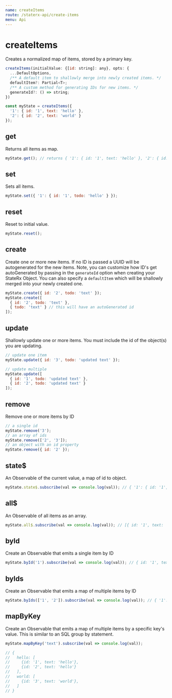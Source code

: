 ```yaml
---
name: createItems
route: /staterx-api/create-items
menu: Api
---
```


# createItems

Creates a normalized map of items, stored by a primary key.

```js
createItems(initialValue: {[id: string]: any}, opts: {
  ...DefaultOptions,
  /** A default item to shallowly merge into newly created items. */
  defaultItem?: Partial<T>;
  /** A custom method for generating IDs for new items. */
  generateId?: () => string;
})
```

```js
const myState = createItems({
  '1': { id: '1', text: 'hello' },
  '2': { id: '2', text: 'world' }
});
```

## get

Returns all items as map.

```js
myState.get(); // returns { '1': { id: '1', text: 'hello' }, '2': { id: '2', text: 'world' } }
```

## set

Sets all items.

```js
myState.set({ '1': { id: '1', todo: 'hello' } });
```

## reset

Reset to initial value.

```js
myState.reset();
```

## create

Create one or more new items. If no ID is passed a UUID will be autogenerated for the new items. Note, you can customize how ID's get autoGenerated by passing in the `generateId` option when creating your StateRx Object. You can also specify a `defaultItem` which will be shallowly merged into your newly created one.

```js
myState.create({ id: '2', todo: 'text' });
myState.create([
  { id: '2', todo: 'text' },
  { todo: 'text' } // this will have an autoGenerated id
]);
```

## update

Shallowly update one or more items. You must include the id of the object(s) you are updating.

```js
// update one item
myState.update({ id: '3', todo: 'updated text' });

// update multiple
myState.update([
  { id: '1', todo: 'updated text' },
  { id: '2', todo: 'updated text' }
]);
```

## remove

Remove one or more items by ID

```js
// a single id
myState.remove('3');
// an array of ids
myState.remove(['2', '3']);
// an object with an id property
myState.remove({ id: '2' });
```

## state$

An Observable of the current value, a map of id to object.

```js
myState.state$.subscribe(val => console.log(val)); // { '1': { id: '1', text: 'hello' }, '2': { id: '2', text: 'world' } }
```

## all$

An Observable of all items as an array.

```js
myState.all$.subscribe(val => console.log(val)); // [{ id: '1', text: 'hello' }, { id: '2', text: 'world' }]
```

## byId

Create an Observable that emits a single item by ID

```js
myState.byId('1').subscribe(val => console.log(val)); // { id: '1', text: 'hello' }
```

## byIds

Create an Observable that emits a map of multiple items by ID

```js
myState.byIds(['1', '2']).subscribe(val => console.log(val)); // { '1': { id: '1', text: 'hello' }, '2': { id: '2', text: 'world' } }
```

## mapByKey

Create an Observable that emits a map of multiple items by a specific key's value. This is similar to an SQL group by statement.

```js
myState.mapByKey('text').subscribe(val => console.log(val));

// {
//   hello: [
//     {id: '1', text: 'hello'},
//     {id: '2', text: 'hello'}
//   ],
//   world: [
//     {id: '3', text: 'world'},
//   ]
// }
```
